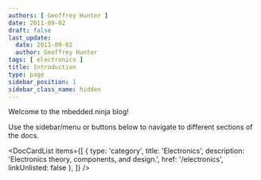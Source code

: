 ```yaml
---
authors: [ Geoffrey Hunter ]
date: 2011-09-02
draft: false
last_update:
  date: 2011-09-02
  author: Geoffrey Hunter
tags: [ electronics ]
title: Introduction
type: page
sidebar_position: 1
sidebar_class_name: hidden
---
```


Welcome to the mbedded.ninja blog!

Use the sidebar/menu or buttons below to navigate to different sections of the docs.


<DocCardList items={[
  { type: 'category', title: 'Electronics', description: 'Electronics theory, components, and design.', href: '/electronics', linkUnlisted: false },
]} />

